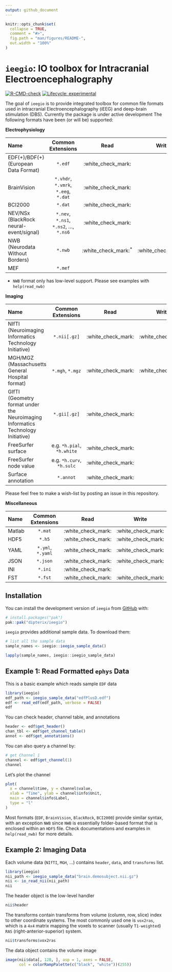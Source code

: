 ```yaml
---
output: github_document
---
```


<!-- README.md is generated from README.Rmd. Please edit that file -->

```r
knitr::opts_chunk$set(
  collapse = TRUE,
  comment = "#>",
  fig.path = "man/figures/README-",
  out.width = "100%"
)
```

# `ieegio`: IO toolbox for Intracranial Electroencephalography

<!-- badges: start -->
[![R-CMD-check](https://github.com/dipterix/ieegio/actions/workflows/R-CMD-check.yaml/badge.svg)](https://github.com/dipterix/ieegio/actions/workflows/R-CMD-check.yaml)
[![Lifecycle: experimental](https://img.shields.io/badge/lifecycle-experimental-orange.svg)](https://lifecycle.r-lib.org/articles/stages.html#experimental)
<!-- badges: end -->

The goal of `ieegio` is to provide integrated toolbox for common file formats used in intracranial Electroencephalography (iEEG) and deep-brain stimulation (DBS). Currently the package is under active development The following formats have been (or will be) supported:

**Electrophysiology**

| Name                                        |            Common Extensions            |        Read        |       Write        |
|:--------------------------------------------|:---------------------------------------:|:------------------:|:------------------:|
| EDF(+)/BDF(+) (European Data Format)        | `*.edf`                                 | :white_check_mark: |                    |
| BrainVision                                 | `*.vhdr`, `*.vmrk`, `*.eeg`, `*.dat`    | :white_check_mark: |                    |
| BCI2000                                     | `*.dat`                                 | :white_check_mark: |                    |
| NEV/NSx (BlackRock neural-event/signal)     | `*.nev`, `*.ns1`, `*.ns2`, ..., `*.ns6` | :white_check_mark: |                    |
| NWB (Neurodata Without Borders)             | `*.nwb`                                 | :white_check_mark:$^{*}$ | :white_check_mark:$^{*}$ |
| MEF                                         | `*.mef`                                 |                    |                    |

* `NWB` format only has low-level support. Please see examples with `help(read_nwb)`

**Imaging**

| Name                                        |            Common Extensions            |        Read        |       Write        |
|:--------------------------------------------|:---------------------------------------:|:------------------:|:------------------:|
| NIfTI (Neuroimaging Informatics Technology Initiative) | `*.nii[.gz]`                 | :white_check_mark: | :white_check_mark: |
| MGH/MGZ (Massachusetts General Hospital format) | `*.mgh`, `*.mgz`                    | :white_check_mark: | :white_check_mark: |
| GIfTI (Geometry format under the Neuroimaging Informatics Technology Initiative) | `*.gii[.gz]` | :white_check_mark: |  |
| FreeSurfer surface                          | e.g. `*h.pial`, `*h.white`              | :white_check_mark: |  |
| FreeSurfer node value                       | e.g. `*h.curv`, `*h.sulc`               | :white_check_mark: |  |
| Surface annotation                          | `*.annot`                               | :white_check_mark: |  |

Please feel free to make a wish-list by posting an issue in this repository.

**Miscellaneous**

| Name        | Common Extensions |        Read        |       Write        |
|:------------|:-----------------:|:------------------:|:------------------:|
| Matlab      | `*.mat`           | :white_check_mark: | :white_check_mark: |
| HDF5        | `*.h5`            | :white_check_mark: | :white_check_mark: |
| YAML        | `*.yml`, `*.yaml` | :white_check_mark: | :white_check_mark: |
| JSON        | `*.json`          | :white_check_mark: | :white_check_mark: |
| INI         | `*.ini`           | :white_check_mark: |                    |
| FST         | `*.fst`           | :white_check_mark: | :white_check_mark: |


## Installation

You can install the development version of `ieegio` from [GitHub](https://github.com/) with:

``` r
# install.packages("pak")
pak::pak("dipterix/ieegio")
```

`ieegio` provides additional sample data. To download them:


``` r
# list all the sample data
sample_names <- ieegio::ieegio_sample_data()

lapply(sample_names, ieegio::ieegio_sample_data)
```

## Example 1: Read Formatted `ephys` Data

This is a basic example which reads sample `EDF` data

```r
library(ieegio)
edf_path <- ieegio_sample_data("edfPlusD.edf")
edf <- read_edf(edf_path, verbose = FALSE)
edf
```

You can check header, channel table, and annotations

```r
header <- edf$get_header()
chan_tbl <- edf$get_channel_table()
annot <- edf$get_annotations()
```

You can also query a channel by:

```r
# get Channel 1
channel <- edf$get_channel(1)
channel
```

Let's plot the channel

```r
plot(
  x = channel$time, y = channel$value,
  xlab = "Time", ylab = channel$info$Unit,
  main = channel$info$Label,
  type = "l"
)
```

Most formats (`EDF`, `BrainVision`, `BlackRock`, `BCI2000`) provide similar syntax, with an exception `NWB` since `NWB` is essentially folder-based format that is enclosed within an `HDF5` file. Check documentations and examples in `help(read_nwb)` for more details.

## Example 2: Imaging Data

Each volume data (`NIfTI`, `MGH`, ...) contains `header`, `data`, and `transforms` list.

```r
library(ieegio)
nii_path <- ieegio_sample_data("brain.demosubject.nii.gz")
nii <- io_read_nii(nii_path)
nii
```

The header object is the low-level handler

```r
nii$header
```

The transforms contain transforms from volume (column, row, slice) index to other coordinate systems. The most commonly used one is `vox2ras`, which is a `4x4` matrix mapping the voxels to scanner (usually `T1-weighted`) `RAS` (right-anterior-superior) system.

```r
nii$transforms$vox2ras
```

The data object contains the volume image

```r
image(nii$data[, 128, ], asp = 1, axes = FALSE, 
      col = colorRampPalette(c("black", "white"))(255))
```
